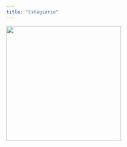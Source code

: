 ```yaml
---
title: "Estagiário"
---
```


![](elpidio.jpg){style="float: left; margin-right: 15px;" fig-align="left" width="300"}
